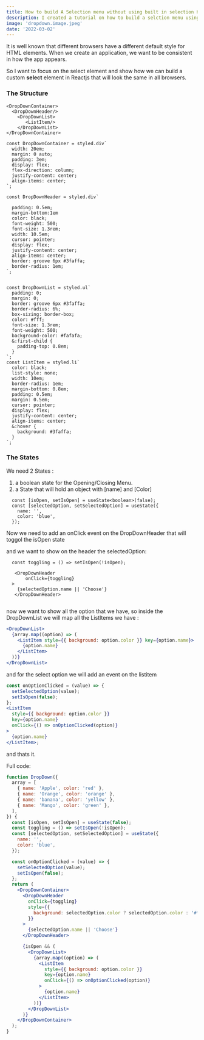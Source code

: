 ```yaml
---
title: How to build A Selection menu without using built in selection HTML tag
description: I created a tutorial on how to build a selction menu using Styled-compnents
image: 'dropdown.image.jpeg'
date: '2022-03-02'
---
```


It is well known that different browsers have a different default style for HTML elements.
When we create an application, we want to be consistent in how the app appears.

So I want to focus on the select element
and show how we can build a custom **select** element in Reactjs that will look the same in all browsers.

### The Structure

```jsx:DropDown-Structure
<DropDownContainer>
  <DropDownHeader/>
    <DropDownList>
       <ListItem/>
    </DropDownList>
</DropDownContainer>
```

```jsx:Styled-Components
const DropDownContainer = styled.div`
  width: 20em;
  margin: 0 auto;
  padding: 3em;
  display: flex;
  flex-direction: column;
  justify-content: center;
  align-items: center;
`;

const DropDownHeader = styled.div`

  padding: 0.5em;
  margin-bottom:1em
  color: black;
  font-weight: 500;
  font-size: 1.3rem;
  width: 10.5em;
  cursor: pointer;
  display: flex;
  justify-content: center;
  align-items: center;
  border: groove 6px #3faffa;
  border-radius: 1em;
`;


const DropDownList = styled.ul`
  padding: 0;
  margin: 0;
  border: groove 6px #3faffa;
  border-radius: 6%;
  box-sizing: border-box;
  color: #fff;
  font-size: 1.3rem;
  font-weight: 500;
  background-color: #fafafa;
  &:first-child {
    padding-top: 0.8em;
  }
`;
const ListItem = styled.li`
  color: black;
  list-style: none;
  width: 10em;
  border-radius: 1em;
  margin-bottom: 0.8em;
  padding: 0.5em;
  margin: 0.5em;
  cursor: pointer;
  display: flex;
  justify-content: center;
  align-items: center;
  &:hover {
    background: #3faffa;
  }
`;

```

### The States

We need 2 States :

1. a boolean state for the Opening/Closing Menu.
2. a State that will hold an object with [name] and [Color]

```jsx:states
  const [isOpen, setIsOpen] = useState<boolean>(false);
  const [selectedOption, setSelectedOption] = useState({
    name: '',
    color: 'blue',
  });

```

Now we need to add an onClick event on the DropDownHeader that will toggol the isOpen state

and we want to show on the header the selectedOption:

```jsx:toggle-function
  const toggling = () => setIsOpen(!isOpen);

   <DropDownHeader
       onClick={toggling}
  >
    {selectedOption.name || 'Choose'}
   </DropDownHeader>


```

now we want to show all the option that we have, so inside the DropDownList we will map all the ListItems we have :

```jsx
<DropDownList>
  {array.map((option) => (
    <ListItem style={{ background: option.color }} key={option.name}>
      {option.name}
    </ListItem>
  ))}
</DropDownList>
```

and for the select option we will add an event on the listitem

```jsx
const onOptionClicked = (value) => {
  setSelectedOption(value);
  setIsOpen(false);
};
<ListItem
  style={{ background: option.color }}
  key={option.name}
  onClick={() => onOptionClicked(option)}
>
  {option.name}
</ListItem>;
```

and thats it.

Full code:

```jsx:DropDown.jsx
function DropDown({
  array = [
    { name: 'Apple', color: 'red' },
    { name: 'Orange', color: 'orange' },
    { name: 'banana', color: 'yellow' },
    { name: 'Mango', color: 'green' },
  ],
}) {
  const [isOpen, setIsOpen] = useState(false);
  const toggling = () => setIsOpen(!isOpen);
  const [selectedOption, setSelectedOption] = useState({
    name: '',
    color: 'blue',
  });

  const onOptionClicked = (value) => {
    setSelectedOption(value);
    setIsOpen(false);
  };
  return (
    <DropDownContainer>
      <DropDownHeader
        onClick={toggling}
        style={{
          background: selectedOption.color ? selectedOption.color : '#fff',
        }}
      >
        {selectedOption.name || 'Choose'}
      </DropDownHeader>

      {isOpen && (
        <DropDownList>
          {array.map((option) => (
            <ListItem
              style={{ background: option.color }}
              key={option.name}
              onClick={() => onOptionClicked(option)}
            >
              {option.name}
            </ListItem>
          ))}
        </DropDownList>
      )}
    </DropDownContainer>
  );
}
```

<div
  style={{
    height: '40em',
    width: '100%',
    backgroundColor: '#f0f0f0',
  }}
>
  <DropDown />
</div>
